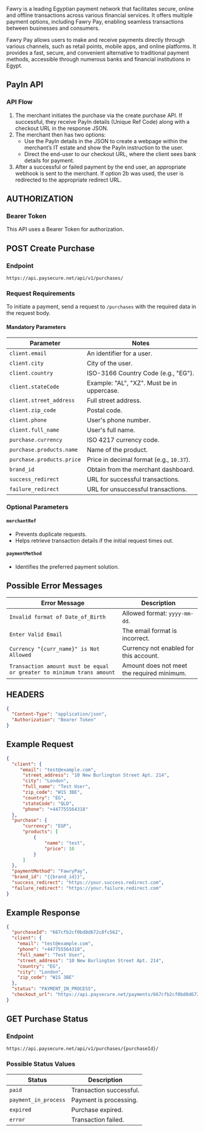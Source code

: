 
Fawry is a leading Egyptian payment network that facilitates secure, online and offline transactions across various financial services. It offers multiple payment options, including Fawry Pay, enabling seamless transactions between businesses and consumers.

Fawry Pay allows users to make and receive payments directly through various channels, such as retail points, mobile apps, and online platforms. It provides a fast, secure, and convenient alternative to traditional payment methods, accessible through numerous banks and financial institutions in Egypt.

## PayIn API
### API Flow
1. The merchant initiates the purchase via the create purchase API. If successful, they receive PayIn details (Unique Ref Code) along with a checkout URL in the response JSON.
2. The merchant then has two options:
   - Use the PayIn details in the JSON to create a webpage within the merchant’s IT estate and show the PayIn instruction to the user.
   - Direct the end-user to our checkout URL, where the client sees bank details for payment.
3. After a successful or failed payment by the end user, an appropriate webhook is sent to the merchant. If option 2b was used, the user is redirected to the appropriate redirect URL.

## AUTHORIZATION
### Bearer Token
This API uses a Bearer Token for authorization.

## POST Create Purchase
### Endpoint
```plaintext
https://api.paysecure.net/api/v1/purchases/
```
### Request Requirements
To initiate a payment, send a request to `/purchases` with the required data in the request body.

#### Mandatory Parameters
| Parameter                | Notes |
|--------------------------|-------|
| `client.email`          | An identifier for a user. |
| `client.city`           | City of the user. |
| `client.country`        | ISO-3166 Country Code (e.g., "EG"). |
| `client.stateCode`      | Example: "AL", "XZ". Must be in uppercase. |
| `client.street_address` | Full street address. |
| `client.zip_code`       | Postal code. |
| `client.phone`          | User's phone number. |
| `client.full_name`      | User's full name. |
| `purchase.currency`     | ISO 4217 currency code. |
| `purchase.products.name`| Name of the product. |
| `purchase.products.price`| Price in decimal format (e.g., `10.37`). |
| `brand_id`              | Obtain from the merchant dashboard. |
| `success_redirect`      | URL for successful transactions. |
| `failure_redirect`      | URL for unsuccessful transactions. |

### Optional Parameters
#### `merchantRef`
- Prevents duplicate requests.
- Helps retrieve transaction details if the initial request times out.

#### `paymentMethod`
- Identifies the preferred payment solution.

## Possible Error Messages
| Error Message | Description |
|--------------|-------------|
| `Invalid format of Date_of_Birth` | Allowed format: `yyyy-mm-dd`. |
| `Enter Valid Email` | The email format is incorrect. |
| `Currency "{curr_name}" is Not Allowed` | Currency not enabled for this account. |
| `Transaction amount must be equal or greater to minimum trans amount` | Amount does not meet the required minimum. |

## HEADERS
```json
{
  "Content-Type": "application/json",
  "Authorization": "Bearer Token"
}
```

## Example Request
```json
{
  "client": {
     "email": "test@example.com",
      "street_address": "10 New Burlington Street Apt. 214",
      "city": "London",
      "full_name": "Test User",
      "zip_code": "W1S 3BE",
      "country": "EG",
      "stateCode": "QLD",
      "phone": "+447755564318"
  },
  "purchase": {
      "currency": "EGP",
      "products": [
          {
              "name": "test",
              "price": 10
          }
      ]
  },
  "paymentMethod": "FawryPay",
  "brand_id": "{{brand_id}}",
  "success_redirect": "https://your.success.redirect.com",
  "failure_redirect": "https://your.failure.redirect.com"
}
```

## Example Response
```json
{
  "purchaseId": "667cfb2cf0bd8d672c8fc562",
  "client": {
    "email": "test@example.com",
    "phone": "+447755564318",
    "full_name": "Test User",
    "street_address": "10 New Burlington Street Apt. 214",
    "country": "EG",
    "city": "London",
    "zip_code": "W1S 3BE"
  },
  "status": "PAYMENT_IN_PROCESS",
  "checkout_url": "https://api.paysecure.net/payments/667cfb2cf0bd8d672c8fc562/"
}
```

## GET Purchase Status
### Endpoint
```plaintext
https://api.paysecure.net/api/v1/purchases/{purchaseId}/
```
### Possible Status Values
| Status               | Description |
|----------------------|-------------|
| `paid`              | Transaction successful. |
| `payment_in_process`| Payment is processing. |
| `expired`           | Purchase expired. |
| `error`             | Transaction failed. |
